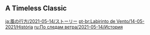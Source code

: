{{EventTabs|rootpage=Windtrace/2021-05-14}}
{{Description|[[Gygax]] from [[Mondstadt]] seems to be trying to drum up some interest in his game.}}
==A Timeless Classic==
{{Transclude|A Timeless Classic|Dialogue|main=1|top=1}}

[[ja:風の行方/2021-05-14/ストーリー]]
[[pt-br:Labirinto de Vento/14-05-2021/História]]
[[ru:По следам ветра/2021-05-14/История]]